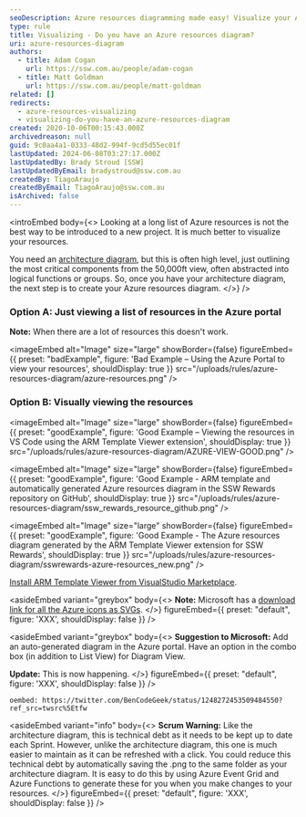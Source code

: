 ```yaml
---
seoDescription: Azure resources diagramming made easy! Visualize your Azure resources to simplify project understanding and management.
type: rule
title: Visualizing - Do you have an Azure resources diagram?
uri: azure-resources-diagram
authors:
  - title: Adam Cogan
    url: https://ssw.com.au/people/adam-cogan
  - title: Matt Goldman
    url: https://ssw.com.au/people/matt-goldman
related: []
redirects:
  - azure-resources-visualizing
  - visualizing-do-you-have-an-azure-resources-diagram
created: 2020-10-06T00:15:43.000Z
archivedreason: null
guid: 9c0aa4a1-0333-48d2-994f-9cd5d55ec01f
lastUpdated: 2024-06-08T03:27:17.000Z
lastUpdatedBy: Brady Stroud [SSW]
lastUpdatedByEmail: bradystroud@ssw.com.au
createdBy: TiagoAraujo
createdByEmail: TiagoAraujo@ssw.com.au
isArchived: false
---
```


<introEmbed
  body={<>
Looking at a long list of Azure resources is not the best way to be introduced to a new project. It is much better to visualize your resources.

You need an [architecture diagram](/architecture-diagram), but this is often high level, just outlining the most critical components from the 50,000ft view, often abstracted into logical functions or groups. So, once you have your architecture diagram, the next step is to create your Azure resources diagram.
  </>}
/>
<youtubeEmbed url="https://www.youtube.com/embed/mSg4CM8FbXo" description="Video: Azure resource diagrams in Visual Studio Code - Check out this awesome extension! (6 min)" />

### Option A: Just viewing a list of resources in the Azure portal

**Note:** When there are a lot of resources this doesn't work.

<imageEmbed
  alt="Image"
  size="large"
  showBorder={false}
  figureEmbed={{
    preset: "badExample",
    figure: 'Bad Example – Using the Azure Portal to view your resources',
    shouldDisplay: true
  }}
  src="/uploads/rules/azure-resources-diagram/azure-resources.png"
/>

### Option B: Visually viewing the resources

<imageEmbed
  alt="Image"
  size="large"
  showBorder={false}
  figureEmbed={{
    preset: "goodExample",
    figure: 'Good Example – Viewing the resources in VS Code using the ARM Template Viewer extension',
    shouldDisplay: true
  }}
  src="/uploads/rules/azure-resources-diagram/AZURE-VIEW-GOOD.png"
/>

<imageEmbed
  alt="Image"
  size="large"
  showBorder={false}
  figureEmbed={{
    preset: "goodExample",
    figure: 'Good Example - ARM template and automatically generated Azure resources diagram in the SSW Rewards repository on GitHub',
    shouldDisplay: true
  }}
  src="/uploads/rules/azure-resources-diagram/ssw_rewards_resource_github.png"
/>

<imageEmbed
  alt="Image"
  size="large"
  showBorder={false}
  figureEmbed={{
    preset: "goodExample",
    figure: 'Good Example - The Azure resources diagram generated by the ARM Template Viewer extension for SSW Rewards',
    shouldDisplay: true
  }}
  src="/uploads/rules/azure-resources-diagram/sswrewards-azure-resources_new.png"
/>

[Install ARM Template Viewer from VisualStudio Marketplace](https://marketplace.visualstudio.com/items?itemName=bencoleman.armview).

<asideEmbed
  variant="greybox"
  body={<>
    **Note:** Microsoft has a [download link for all the Azure icons as SVGs](https://docs.microsoft.com/en-us/azure/architecture/icons/?WT.mc_id=AZ-MVP-33518).
  </>}
  figureEmbed={{
    preset: "default",
    figure: 'XXX',
    shouldDisplay: false
  }}
/>

<asideEmbed
  variant="greybox"
  body={<>
    **Suggestion to Microsoft:** Add an auto-generated diagram in the Azure portal. Have an option in the combo box (in addition to List View) for Diagram View.

**Update:** This is now happening.
  </>}
  figureEmbed={{
    preset: "default",
    figure: 'XXX',
    shouldDisplay: false
  }}
/>

`oembed: https://twitter.com/BenCodeGeek/status/1248272453509484550?ref_src=twsrc%5Etfw`

<asideEmbed
  variant="info"
  body={<>
    **Scrum Warning:** Like the architecture diagram, this is technical debt as it needs to be kept up to date each Sprint. However, unlike the architecture diagram, this one is much easier to maintain as it can be refreshed with a click. You could reduce this technical debt by automatically saving the .png to the same folder as your architecture diagram. It is easy to do this by using Azure Event Grid and Azure Functions to generate these for you when you make changes to your resources.
  </>}
  figureEmbed={{
    preset: "default",
    figure: 'XXX',
    shouldDisplay: false
  }}
/>

